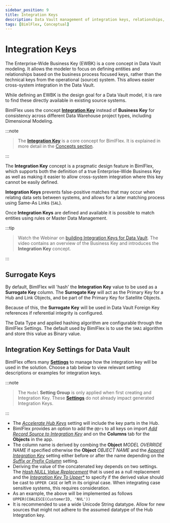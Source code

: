 ---
sidebar_position: 9
title: Integration Keys
description: Data Vault management of integration keys, relationships, business keys, examples, and how to accelerate in the Data Vault Accelerator
tags: [BimlFlex, Conceptual]
---



# Integration Keys

The Enterprise-Wide Business Key (EWBK) is a core concept in Data Vault modeling. It allows the modeler to focus on defining entities and relationships based on the business process focused keys, rather than the technical keys from the operational (source) system. This allows easier cross-system integration in the Data Vault.

While defining an EWBK is the design goal for a Data Vault model, it is rare to find these directly available in existing source systems.

BimlFlex uses the concept [**Integration Key**](bimlflex-concept-integration-keys) instead of **Business Key** for consistency across different Data Warehouse project types, including Dimensional Modeling.
:::note


> The [**Integration Key**](bimlflex-concept-integration-keys) is a core concept for BimlFlex. It is explained in more detail in the [Concepts section](bimlflex-concepts-overview).

:::


The **Integration Key** concept is a pragmatic design feature in BimlFlex, which supports both the definition of a true Enterprise-Wide Business Key as well as making it easier to allow cross-system integration where this key cannot be easily defined.

**Integration Keys** prevents false-positive matches that may occur when relating data sets between systems, and allows for a later matching process using Same-As Links (`SAL`).

Once **Integration Keys** are defined and available it is possible to match entities using rules or Master Data Management.
:::tip


> Watch the Webinar on [building Integration Keys for Data Vault](https://www.youtube.com/watch?v=frzWIAW-Mhs?rel=0&autoplay=0). The video contains an overview of the Business Key and introduces the **Integration Key** concept.

:::


## Surrogate Keys

By default, BimlFlex will 'hash' the **Integration Key** value to  be used as a **Surrogate Key** column. The **Surrogate Key** will act as the Primary Key for a Hub and Link Objects, and be part of the Primary Key for Satellite Objects.

Because of this, the **Surrogate Key** will be used in Data Vault Foreign Key references if referential integrity is configured.

The Data Type and applied hashing algorithm are configurable through the BimlFlex Settings. The default used by BimlFlex is to use the `SHA1` algorithm and store this value as Binary value.

## Integration Key Settings for Data Vault

BimlFlex offers many [**Settings**](bimlflex-setting-editor) to manage how the integration key will be used in the solution. Choose a tab below to view relevant setting descriptions or examples for integration keys.

<SettingsIntegrationKey />
:::note


> The `Model` **Setting Group** is only applied when first creating and Integration Key.  These [**Settings**](bimlflex-setting-editor) do not already impact generated Integration Keys.

:::


* The [*Accelerate Hub Keys*](bimlflex-app-reference-documentation-settings-index) setting will include the key parts in the Hub.
* BimlFlex provides an option to add the `@@rs` to all keys on import [*Add Record Source to Integration Key*](bimlflex-app-reference-documentation-settings-index) and on the **Columns** tab for the **Objects** in the app.
* The column name is derived by combing the **Object** *MODEL OVERRIDE NAME* if specified otherwise the **Object** *OBJECT NAME* and the [*Append Integration Key*](bimlflex-app-reference-documentation-settings-index) setting either before or after the name depending on the [*Suffix or Prefix Column*](bimlflex-app-reference-documentation-settings-index) setting.
* Deriving the value of the concatenated key depends on two settings.
  The [*Hash NULL Value Replacement*](bimlflex-app-reference-documentation-settings-index) that is used as a null replacement and the [*Integration Key To Upper**](bimlflex-app-reference-documentation-settings-index) to specify if the derived value should be cast to `UPPER CASE` or left in its original case.
  When integrating case sensitive systems, this requires consideration.
* As an example, the above will be implemented as follows `UPPER(COALESCE(CustomerID, 'NVL'))`
* It is recommended to use a wide Unicode String datatype.
  Allow for new sources that might not adhere to the assumed datatype of the Hub Integration key.
